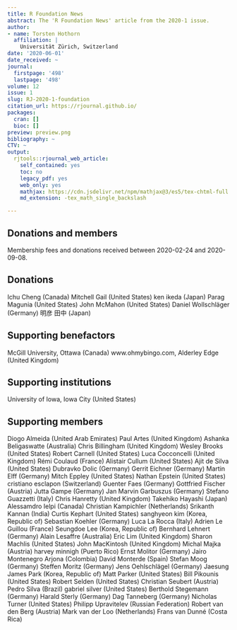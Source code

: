 ```yaml
---
title: R Foundation News
abstract: The 'R Foundation News' article from the 2020-1 issue.
author:
- name: Torsten Hothorn
  affiliation: |
    Universität Zürich, Switzerland
date: '2020-06-01'
date_received: ~
journal:
  firstpage: '498'
  lastpage: '498'
volume: 12
issue: 1
slug: RJ-2020-1-foundation
citation_url: https://rjournal.github.io/
packages:
  cran: []
  bioc: []
preview: preview.png
bibliography: ~
CTV: ~
output:
  rjtools::rjournal_web_article:
    self_contained: yes
    toc: no
    legacy_pdf: yes
    web_only: yes
    mathjax: https://cdn.jsdelivr.net/npm/mathjax@3/es5/tex-chtml-full.js
    md_extension: -tex_math_single_backslash

---
```


::: article
# Donations and members

Membership fees and donations received between 2020-02-24 and
2020-09-08.

## Donations

Ichu Cheng (Canada) Mitchell Gail (United States) ken ikeda (Japan)
Parag Magunia (United States) John McMahon (United States) Daniel
Wollschläger (Germany) 明彦 田中 (Japan)

## Supporting benefactors

McGill University, Ottawa (Canada) www.ohmybingo.com, Alderley Edge
(United Kingdom)

## Supporting institutions

University of Iowa, Iowa City (United States)

## Supporting members

Diogo Almeida (United Arab Emirates) Paul Artes (United Kingdom) Ashanka
Beligaswatte (Australia) Chris Billingham (United Kingdom) Wesley Brooks
(United States) Robert Carnell (United States) Luca Cocconcelli (United
Kingdom) Rémi Coulaud (France) Alistair Cullum (United States) Ajit de
Silva (United States) Dubravko Dolic (Germany) Gerrit Eichner (Germany)
Martin Elff (Germany) Mitch Eppley (United States) Nathan Epstein
(United States) cristiano esclapon (Switzerland) Guenter Faes (Germany)
Gottfried Fischer (Austria) Jutta Gampe (Germany) Jan Marvin Garbuszus
(Germany) Stefano Guazzetti (Italy) Chris Hanretty (United Kingdom)
Takehiko Hayashi (Japan) Alessamdro Ielpi (Canada) Christian Kampichler
(Netherlands) Srikanth Kannan (India) Curtis Kephart (United States)
sanghyeon kim (Korea, Republic of) Sebastian Koehler (Germany) Luca La
Rocca (Italy) Adrien Le Guillou (France) Seungdoe Lee (Korea, Republic
of) Bernhard Lehnert (Germany) Alain Lesaffre (Australia) Eric Lim
(United Kingdom) Sharon Machlis (United States) John MacKintosh (United
Kingdom) Michal Majka (Austria) harvey minnigh (Puerto Rico) Ernst
Molitor (Germany) Jairo Montenegro Arjona (Colombia) David Monterde
(Spain) Stefan Moog (Germany) Steffen Moritz (Germany) Jens Oehlschlägel
(Germany) Jaesung James Park (Korea, Republic of) Matt Parker (United
States) Bill Pikounis (United States) Robert Selden (United States)
Christian Seubert (Austria) Pedro Silva (Brazil) gabriel silver (United
States) Berthold Stegemann (Germany) Harald Sterly (Germany) Dag
Tanneberg (Germany) Nicholas Turner (United States) Philipp Upravitelev
(Russian Federation) Robert van den Berg (Austria) Mark van der Loo
(Netherlands) Frans van Dunné (Costa Rica)
:::
